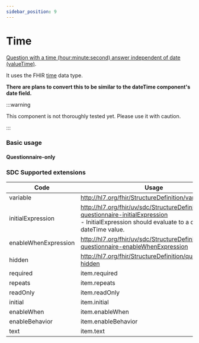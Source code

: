 ```yaml
---
sidebar_position: 9
---
```



# Time

[Question with a time (hour:minute:second) answer independent of date (valueTime)](https://hl7.org/fhir/r4/codesystem-item-type.html#item-type-time).

It uses the FHIR [time](https://hl7.org/fhir/r4/datatypes.html#time) data type.

**There are plans to convert this to be similar to the dateTime component's date field.**

:::warning

This component is not thoroughly tested yet. Please use it with caution.

:::

### Basic usage

#### Questionnaire-only

<IframeContainer storyId="csiro-renderer-itemtype-time--time-basic" initialHeight={128} />

### SDC Supported extensions

| Code                 | Usage                                                                                                                                                   |
| -------------------- | ------------------------------------------------------------------------------------------------------------------------------------------------------- |
| variable             | http://hl7.org/fhir/StructureDefinition/variable                                                                                                        |
| initialExpression    | http://hl7.org/fhir/uv/sdc/StructureDefinition/sdc-questionnaire-initialExpression<br/>- InitialExpression should evaluate to a date or dateTime value. |
| enableWhenExpression | http://hl7.org/fhir/uv/sdc/StructureDefinition/sdc-questionnaire-enableWhenExpression                                                                   |
| hidden               | http://hl7.org/fhir/StructureDefinition/questionnaire-hidden                                                                                            |
| required             | item.required                                                                                                                                           |
| repeats              | item.repeats                                                                                                                                            |
| readOnly             | item.readOnly                                                                                                                                           |
| initial              | item.initial                                                                                                                                            |
| enableWhen           | item.enableWhen                                                                                                                                         |
| enableBehavior       | item.enableBehavior                                                                                                                                     |
| text                 | item.text                                                                                                                                               |
